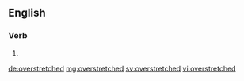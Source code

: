 ==English==

===Verb===
{{head|en}}

# {{en-past of|overstretch}}

[[de:overstretched]]
[[mg:overstretched]]
[[sv:overstretched]]
[[vi:overstretched]]